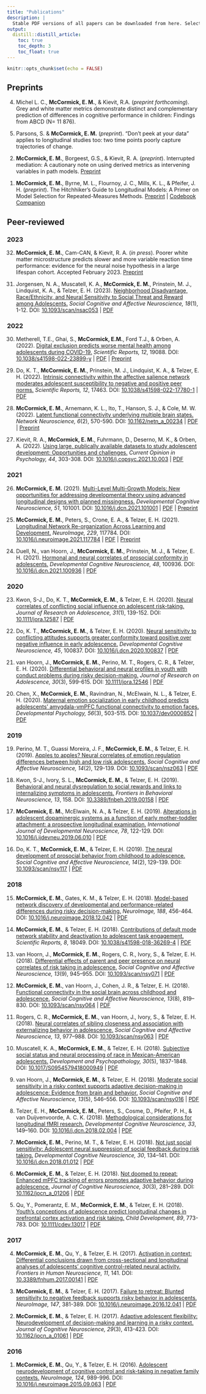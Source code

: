 ```yaml
---
title: "Publications"
description: |
  Stable PDF versions of all papers can be downloaded from here. Select article titles for additional information.
output:
  distill::distill_article:
    toc: true
    toc_depth: 3
    toc_float: true
---
```


```r
knitr::opts_chunk$set(echo = FALSE)
```

## Preprints
4. Michel L. C., **McCormick, E. M.**, & Kievit, R.A. (*preprint forthcoming*). Grey and white matter metrics demonstrate distinct and complementary prediction of differences in cognitive performance in children: Findings from ABCD (N= 11 876).


3. Parsons, S. & **McCormick, E. M.** (*preprint*). “Don’t peek at your data” applies to longitudinal studies too: two time points poorly capture trajectories of change. 

<aside>
<div data-badge-type="donut" data-doi="10.31234/osf.io/96ph3" data-hide-no-mentions="true" class="altmetric-embed"></div>
<script type='text/javascript' src='https://d1bxh8uas1mnw7.cloudfront.net/assets/embed.js'></script>
</aside>



2. **McCormick, E. M.**, Borgeest, G.S., & Kievit, R. A. (*preprint*). Interrupted mediation: A cautionary note on using derived metrics as intervening variables in path models. [<i class="ai ai-psyarxiv"></i> Preprint](https://doi.org/10.31234/osf.io/48xj5)

<aside>
<div data-badge-type="donut" data-doi="10.31234/osf.io/48xj5" data-hide-no-mentions="true" class="altmetric-embed"></div>
<script type='text/javascript' src='https://d1bxh8uas1mnw7.cloudfront.net/assets/embed.js'></script>
</aside>



1. **McCormick, E. M.**, Byrne, M. L., Flournoy, J. C., Mills, K. L., & Pfeifer, J. H. (*preprint*). The Hitchhiker’s Guide to Longitudinal Models: A Primer on Model Selection for Repeated-Measures Methods. [<i class="ai ai-psyarxiv"></i> Preprint](https://doi.org/10.31234/osf.io/ga4qz) | [<i class="fas fa-book"></i> Codebook Companion](static/longitudinal-primer/index.html)

<aside>
<div data-badge-type="donut" data-doi="10.31234/osf.io/ga4qz" data-hide-no-mentions="true" class="altmetric-embed"></div>
<script type='text/javascript' src='https://d1bxh8uas1mnw7.cloudfront.net/assets/embed.js'></script>
</aside>



## Peer-reviewed
### 2023
32. **McCormick, E. M.**, Cam-CAN, & Kievit, R. A. (*in press*). Poorer white matter microstructure predicts slower and more variable reaction time performance: evidence for the neural noise hypothesis in a large lifespan cohort. Accepted February 2023. [<i class="ai ai-psyarxiv"></i> Preprint](https://doi.org/10.31234/osf.io/8xf53)

<aside>
<div data-badge-type="donut" data-doi="10.31234/osf.io/8xf53" data-hide-no-mentions="true" class="altmetric-embed"></div>
<script type='text/javascript' src='https://d1bxh8uas1mnw7.cloudfront.net/assets/embed.js'></script>
</aside>



31. Jorgensen, N. A., Muscatell, K. A., **McCormick, E. M.**, Prinstein, M. J., Lindquist, K. A., & Telzer, E. H. (2023). [Neighborhood Disadvantage, Race/Ethnicity, and Neural Sensitivity to Social Threat and Reward among Adolescents.](static/pubs/30-2022-SCAN/30-2022-SCAN.html) *Social Cognitive and Affective Neuroscience, 18*(1), 1-12. DOI: [10.1093/scan/nsac053](https://doi.org/10.1093/scan/nsac053) | [<i class="fas fa-download"></i> PDF](static/pubs/30-2022-SCAN/30.Jorgensen-Muscatell-McCormick-Prinstein-Lindquist-Telzer-2023-SCAN.pdf)

<aside>
<div data-badge-type="donut" data-doi="10.1093/scan/nsac053" data-hide-no-mentions="true" class="altmetric-embed"></div>
<script type='text/javascript' src='https://d1bxh8uas1mnw7.cloudfront.net/assets/embed.js'></script>
</aside>


### 2022
30. Metherell, T.E., Ghai, S., **McCormick, E.M.**, Ford T.J., & Orben, A. (2022). [Digital exclusion predicts worse mental health among adolescents during COVID-19.](static/pubs/31-2022-SciRep/31-2022-SciRep.html) *Scientific Reports, 12*, 19088. DOI: [10.1038/s41598-022-23899-y](https://doi.org/10.1038/s41598-022-23899-y) | [<i class="fas fa-download"></i> PDF](static/pubs/31-2022-SciRep/31.Metherell-Ghai-McCormick-Ford-Orben-2022-ScientificReports.pdf) | [<i class="ai ai-biorxiv"></i> Preprint](https://www.medrxiv.org/content/10.1101/2021.11.25.21266853v1) 

<aside>
<div data-badge-type="donut" data-doi="10.1101/2021.11.25.21266853" data-hide-no-mentions="true" class="altmetric-embed"></div>
<script type='text/javascript' src='https://d1bxh8uas1mnw7.cloudfront.net/assets/embed.js'></script>
</aside>



29. Do, K. T., **McCormick, E. M.**, Prinstein, M. J., Lindquist, K. A., & Telzer, E. H. (2022). [Intrinsic connectivity within the affective salience network moderates adolescent susceptibility to negative and positive peer norms.](static/pubs/29-2022-SciRep/29-2022-SciRep.html) *Scientific Reports, 12*, 17463. DOI: [10.1038/s41598-022-17780-1](https://doi.org/10.1038/s41598-022-17780-1) | [<i class="fas fa-download"></i> PDF](static/pubs/29-2022-SciRep/29.Do-McCormick-Prinstein-Lindquist-Telzer-2022-ScientificReports.pdf)

<aside>
<div data-badge-type="donut" data-doi="10.1038/s41598-022-17780-1" data-hide-no-mentions="true" class="altmetric-embed"></div>
<script type='text/javascript' src='https://d1bxh8uas1mnw7.cloudfront.net/assets/embed.js'></script>
</aside>



28. **McCormick, E. M.**, Arnemann, K. L., Ito, T., Hanson, S. J., & Cole, M. W. (2022). [Latent functional connectivity underlying multiple brain states.](static/pubs/28-2022-NETNEURO/28-2022-NETNEURO.html) *Network Neuroscience, 6*(2), 570-590. DOI: [10.1162/netn_a_00234](https://doi.org/10.1162/netn_a_00234) | [<i class="fas fa-download"></i> PDF](static/pubs/28-2022-NETNEURO/28.McCormick-Arnemann-Ito-Hanson-Cole-2022-NETNEURO.pdf) | [<i class="ai ai-biorxiv"></i> Preprint](https://www.biorxiv.org/content/10.1101/2021.04.05.438534v4)

<aside>
<div data-badge-type="donut" data-doi="10.1101/2021.04.05.438534" data-hide-no-mentions="true" class="altmetric-embed"></div>
<script type='text/javascript' src='https://d1bxh8uas1mnw7.cloudfront.net/assets/embed.js'></script>
</aside>



27. Kievit, R. A., **McCormick, E. M.**, Fuhrmann, D., Deserno, M. K., & Orben, A. (2022). [Using large, publically available datasets to study adolescent development: Opportunities and challenges.](static/pubs/27-2022-COPSYC/27-2022-COPSYC.html) *Current Opinion in Psychology, 44*, 303-308. DOI: [10.1016/j.copsyc.2021.10.003](https://doi.org/10.1016/j.copsyc.2021.10.003) | [<i class="fas fa-download"></i> PDF](static/pubs/27-2022-COPSYC/27.Kievit-McCormick-Fuhrmann-Deserno-Orben-2021-COPSYC.pdf)

<aside>
<div data-badge-type="donut" data-doi="10.1016/j.copsyc.2021.10.003" data-hide-no-mentions="true" class="altmetric-embed"></div>
<script type='text/javascript' src='https://d1bxh8uas1mnw7.cloudfront.net/assets/embed.js'></script>
</aside>



### 2021
26. **McCormick, E. M.** (2021). [Multi-Level Multi-Growth Models: New opportunities for addressing developmental theory using advanced longitudinal designs with planned missingness.](static/pubs/26-2021-DCN/26-2021-DCN.html) *Developmental Cognitive Neuroscience, 51*, 101001. DOI: [10.1016/j.dcn.2021.101001](https://doi.org/10.1016/j.dcn.2021.101001) | [<i class="fas fa-download"></i> PDF](static/pubs/26-2021-DCN/26.McCormick-2021-DCN.pdf) | [<i class="ai ai-biorxiv"></i> Preprint](https://www.biorxiv.org/content/10.1101/2020.10.21.349274v1)

<aside>
<div data-badge-type="donut" data-doi="10.1101/2020.10.21.349274" data-hide-no-mentions="true" class="altmetric-embed"></div>
<script type='text/javascript' src='https://d1bxh8uas1mnw7.cloudfront.net/assets/embed.js'></script>
</aside>



25. **McCormick, E. M.**, Peters, S., Crone, E. A., & Telzer, E. H. (2021). [Longitudinal Network Re-organization Across Learning and Development.](static/pubs/25-2021-NeuroImage/25-2021-NeuroImage.html) *NeuroImage, 229*, 117784. DOI: [10.1016/j.neuroimage.2021.117784](https://doi.org/https://doi.org/10.1016/j.neuroimage.2021.117784) | [<i class="fas fa-download"></i> PDF](static/pubs/25-2021-NeuroImage/25.McCormick-Peters-Crone-Telzer-2021-NeuroImage.pdf) | [<i class="ai ai-biorxiv"></i> Preprint](https://www.biorxiv.org/content/10.1101/2020.10.23.353094v2)

<aside>
<div data-badge-type="donut" data-doi="10.1101/2020.10.23.353094" data-hide-no-mentions="true" class="altmetric-embed"></div>
<script type='text/javascript' src='https://d1bxh8uas1mnw7.cloudfront.net/assets/embed.js'></script>
</aside>



24. Duell, N., van Hoorn, J., **McCormick, E. M.**, Prinstein, M. J., & Telzer, E. H. (2021). [Hormonal and neural correlates of prosocial conformity in adolescents.](static/pubs/24-2021-DCN/24-2021-DCN.html) *Developmental Cognitive Neuroscience, 48*, 100936. DOI: [10.1016/j.dcn.2021.100936](https://doi.org/https://doi.org/10.1016/j.dcn.2021.100936) | [<i class="fas fa-download"></i> PDF](static/pubs/24-2021-DCN/24.Duell-vanHoorn-McCormick-Prinstein-Telzer-2021-DCN.pdf)

<aside>
<div data-badge-type="donut" data-doi="10.1016/j.dcn.2021.100936" data-hide-no-mentions="true" class="altmetric-embed"></div>
<script type='text/javascript' src='https://d1bxh8uas1mnw7.cloudfront.net/assets/embed.js'></script>
</aside>


### 2020
23. Kwon, S-J., Do, K. T., **McCormick, E. M.**, & Telzer, E. H. (2020). [Neural correlates of conflicting social influence on adolescent risk-taking.](static/pubs/23-2020-JRA/23-2020-JRA.html) *Journal of Research on Adolescence, 31*(1), 139-152. DOI: [10.1111/jora.12587](https://doi.org/https://doi.org/10.1111/jora.12587) | [<i class="fas fa-download"></i> PDF](static/pubs/23-2020-JRA/23.Kwon-Do-McCormick-Telzer-2020-JRA.pdf)

<aside>
<div data-badge-type="donut" data-doi="10.1111/jora.12587" data-hide-no-mentions="true" class="altmetric-embed"></div>
<script type='text/javascript' src='https://d1bxh8uas1mnw7.cloudfront.net/assets/embed.js'></script>
</aside>



22. Do, K. T., **McCormick, E. M.**, & Telzer, E. H. (2020). [Neural sensitivity to conflicting attitudes supports greater conformity toward positive over negative influence in early adolescence.](static/pubs/22-2020-DCN/22-2020-DCN.html) *Developmental Cognitive Neuroscience, 45*, 100837. DOI: [10.1016/j.dcn.2020.100837](https://doi.org/10.1016/j.dcn.2020.100837) | [<i class="fas fa-download"></i> PDF](static/pubs/22-2020-DCN/22.Do-McCormick-Telzer-2020-DCN.pdf)

<aside>
<div data-badge-type="donut" data-doi="10.1016/j.dcn.2020.100837" data-hide-no-mentions="true" class="altmetric-embed"></div>
<script type='text/javascript' src='https://d1bxh8uas1mnw7.cloudfront.net/assets/embed.js'></script>
</aside>



21. van Hoorn, J., **McCormick, E. M.**, Perino, M. T., Rogers, C. R., & Telzer, E. H. (2020). [Differential behavioral and neural profiles in youth with conduct problems during risky decision-making.](static/pubs/21-2020-JRA/21-2020-JRA.html) *Journal of Research on Adolescence, 30*(3), 599-615. DOI: [10.1111/jora.12546](https://doi.org/10.1111/jora.12546) | [<i class="fas fa-download"></i> PDF](static/pubs/21-2020-JRA/21.vanHoorn-McCormick-Perino-Rogers-Telzer-2020-JRA.pdf)

<aside>
<div data-badge-type="donut" data-doi="10.1111/jora.12546" data-hide-no-mentions="true" class="altmetric-embed"></div>
<script type='text/javascript' src='https://d1bxh8uas1mnw7.cloudfront.net/assets/embed.js'></script>
</aside>



20. Chen, X., **McCormick, E. M.**, Ravindran, N., McElwain, N. L., & Telzer, E. H. (2020). [Maternal emotion socialization in early childhood predicts adolescents’ amygdala-vmPFC functional connectivity to emotion faces.](static/pubs/20-2020-DevPsych/20-2020-DevPsych.html) *Developmental Psychology, 56*(3), 503-515. DOI: [10.1037/dev0000852](https://doi.org/10.1037/dev0000852) | [<i class="fas fa-download"></i> PDF](static/pubs/20-2020-DevPsych/20.Chen-McCormick-Ravindran-McElwain-Telzer-2020-DevPsych.pdf)

<aside>
<div data-badge-type="donut" data-doi="10.1037/dev0000852" data-hide-no-mentions="true" class="altmetric-embed"></div>
<script type='text/javascript' src='https://d1bxh8uas1mnw7.cloudfront.net/assets/embed.js'></script>
</aside>



### 2019
19. Perino, M. T., Guassi Moreira, J. F., **McCormick, E. M.**, & Telzer, E. H. (2019). [Apples to apples? Neural correlates of emotion regulation differences between high and low risk adolescents.](static/pubs/19-2019-SCAN/19-2019-SCAN.html) *Social Cognitive and Affective Neuroscience, 14*(2), 129-139. DOI: [10.1093/scan/nsz063](https://doi.org/10.1093/scan/nsz063) | [<i class="fas fa-download"></i> PDF](static/pubs/19-2019-SCAN/19.Perino-Moreira-McCormick-Telzer-2019-SCAN.pdf)

<aside>
<div data-badge-type="donut" data-doi="10.1093/scan/nsz063" data-hide-no-mentions="true" class="altmetric-embed"></div>
<script type='text/javascript' src='https://d1bxh8uas1mnw7.cloudfront.net/assets/embed.js'></script>
</aside>



18. Kwon, S-J., Ivory, S. L., **McCormick, E. M.**, & Telzer, E. H. (2019). [Behavioral and neural dysregulation to social rewards and links to internalizing symptoms in adolescents.](static/pubs/18-2019-Frontiers/18-2019-Frontiers.html) *Frontiers in Behavioral Neuroscience, 13*, 158. DOI: [10.3389/fnbeh.2019.00158](https://doi.org/10.3389/fnbeh.2019.00158) | [<i class="fas fa-download"></i> PDF](static/pubs/18-2019-Frontiers/18.Kwon-Ivory-McCormick-Telzer-2019-Frontiers.pdf)

<aside>
<div data-badge-type="donut" data-doi="10.3389/fnbeh.2019.00158" data-hide-no-mentions="true" class="altmetric-embed"></div>
<script type='text/javascript' src='https://d1bxh8uas1mnw7.cloudfront.net/assets/embed.js'></script>
</aside>



17. **McCormick, E. M.**, McElwain, N. A., & Telzer, E. H. (2019). [Alterations in adolescent dopaminergic systems as a function of early mother-toddler attachment: a prospective longitudinal examination.](static/pubs/17-2019-IJDN/17-2019-IJDN.html) *International Journal of Developmental Neuroscience, 78*, 122-129. DOI: [10.1016/j.ijdevneu.2019.06.010](https://doi.org/10.1016/j.ijdevneu.2019.06.010) | [<i class="fas fa-download"></i> PDF](static/pubs/17-2019-IJDN/17.McCormick-McElwain-Telzer-2019-InternationalDevNeuro.pdf)

<aside>
<div data-badge-type="donut" data-doi="10.1016/j.ijdevneu.2019.06.010" data-hide-no-mentions="true" class="altmetric-embed"></div>
<script type='text/javascript' src='https://d1bxh8uas1mnw7.cloudfront.net/assets/embed.js'></script>
</aside>



16. Do, K. T., **McCormick, E. M.**, & Telzer, E. H. (2019). [The neural development of prosocial behavior from childhood to adolescence.](static/pubs/16-2019-SCAN/16-2019-SCAN.html) *Social Cognitive and Affective Neuroscience, 14*(2), 129-139. DOI: [10.1093/scan/nsy117](https://doi.org/10.1093/scan/nsy117) | [<i class="fas fa-download"></i> PDF](static/pubs/16-2019-SCAN/16.Do-McCormick-Telzer-2019-SCAN.pdf)

<aside>
<div data-badge-type="donut" data-doi="10.1093/scan/nsy117" data-hide-no-mentions="true" class="altmetric-embed"></div>
<script type='text/javascript' src='https://d1bxh8uas1mnw7.cloudfront.net/assets/embed.js'></script>
</aside>


### 2018
15. **McCormick, E. M.**, Gates, K. M., & Telzer, E. H. (2018). [Model-based network discovery of developmental and performance-related differences during risky decision-making.](static/pubs/15-2019-NeuroImage/15-2019-NeuroImage.html) *NeuroImage, 188*, 456-464. DOI: [10.1016/j.neuroimage.2018.12.042](https://doi.org/10.1016/j.neuroimage.2018.12.042) | [<i class="fas fa-download"></i> PDF](static/pubs/15-2019-NeuroImage/15.McCormick-Gates-Telzer-2019-NeuroImage.pdf)

<aside>
<div data-badge-type="donut" data-doi="10.1016/j.neuroimage.2018.12.042" data-hide-no-mentions="true" class="altmetric-embed"></div>
<script type='text/javascript' src='https://d1bxh8uas1mnw7.cloudfront.net/assets/embed.js'></script>
</aside>



14. **McCormick, E. M.**, & Telzer, E. H. (2018). [Contributions of default mode network stability and deactivation to adolescent task engagement.](static/pubs/14-2018-SciRep/14-2018-SciRep.html) *Scientific Reports, 8*, 18049. DOI: [10.1038/s41598-018-36269-4](https://doi.org/10.1038/s41598-018-36269-4) | [<i class="fas fa-download"></i> PDF](static/pubs/14-2018-SciRep/14.McCormick-Telzer-2018-ScientificReports.pdf)

<aside>
<div data-badge-type="donut" data-doi="10.1038/s41598-018-36269-4" data-hide-no-mentions="true" class="altmetric-embed"></div>
<script type='text/javascript' src='https://d1bxh8uas1mnw7.cloudfront.net/assets/embed.js'></script>
</aside>



13. van Hoorn, J., **McCormick, E. M.**, Rogers, C. R., Ivory, S., & Telzer, E. H. (2018). [Differential effects of parent and peer presence on neural correlates of risk taking in adolescence.](static/pubs/13-2018-SCAN/13-2018-SCAN.html) *Social Cognitive and Affective Neuroscience, 13*(9), 945–955. DOI: [10.1093/scan/nsy071](https://doi.org/10.1093/scan/nsy071) | [<i class="fas fa-download"></i> PDF](static/pubs/13-2018-SCAN/13.van-Hoorn-McCormick-Rogers-Ivory-Telzer-2018-SCAN.pdf)

<aside>
<div data-badge-type="donut" data-doi="10.1093/scan/nsy071" data-hide-no-mentions="true" class="altmetric-embed"></div>
<script type='text/javascript' src='https://d1bxh8uas1mnw7.cloudfront.net/assets/embed.js'></script>
</aside>



12. **McCormick, E. M.**, van Hoorn, J., Cohen, J. R., & Telzer, E. H. (2018). [Functional connectivity in the social brain across childhood and adolescence.](static/pubs/12-2018-SCAN/12-2018-SCAN.html) *Social Cognitive and Affective Neuroscience, 13*(8), 819–830. DOI: [10.1093/scan/nsy064](https://doi.org/10.1093/scan/nsy064) | [<i class="fas fa-download"></i> PDF](static/pubs/12-2018-SCAN/12.McCormick-van-Hoorn-Cohen-Telzer-2018-SCAN.pdf)

<aside>
<div data-badge-type="donut" data-doi="10.1093/scan/nsy064" data-hide-no-mentions="true" class="altmetric-embed"></div>
<script type='text/javascript' src='https://d1bxh8uas1mnw7.cloudfront.net/assets/embed.js'></script>
</aside>



11. Rogers, C. R., **McCormick, E. M.**, van Hoorn, J., Ivory, S., & Telzer, E. H. (2018). [Neural correlates of sibling closeness and association with externalizing behavior in adolescence.](static/pubs/11-2018-SCAN/11-2018-SCAN.html) *Social Cognitive and Affective Neuroscience, 13*, 977–988. DOI: [10.1093/scan/nsy063](https://doi.org/10.1093/scan/nsy063) | [<i class="fas fa-download"></i> PDF](static/pubs/11-2018-SCAN/11.Rogers-McCormick-van-Hoorn-Ivory-Telzer-2018-SCAN.pdf)

<aside>
<div data-badge-type="donut" data-doi="10.1093/scan/nsy063" data-hide-no-mentions="true" class="altmetric-embed"></div>
<script type='text/javascript' src='https://d1bxh8uas1mnw7.cloudfront.net/assets/embed.js'></script>
</aside>



10. Muscatell, K. A., **McCormick, E. M.**, & Telzer, E. H. (2018). [Subjective social status and neural processing of race in Mexican-American adolescents.](static/pubs/10-2018-DevPsychop/10-2018-DevPsychop.html) *Development and Psychopathology, 30*(5), 1837-1848. DOI: [10.1017/S0954579418000949](https://doi.org/10.1017/S0954579418000949) | [<i class="fas fa-download"></i> PDF](static/pubs/10-2018-DevPsychop/10.Muscatell-McCormick-Telzer-2018-DevPsychopathol.pdf)

<aside>
<div data-badge-type="donut" data-doi="10.1017/S0954579418000949" data-hide-no-mentions="true" class="altmetric-embed"></div>
<script type='text/javascript' src='https://d1bxh8uas1mnw7.cloudfront.net/assets/embed.js'></script>
</aside>



9. van Hoorn, J., **McCormick, E. M.**, & Telzer, E. H. (2018). [Moderate social sensitivity in a risky context supports adaptive decision-making in adolescence: Evidence from brain and behavior.](static/pubs/09-2018-SCAN/09-2018-SCAN.html) *Social Cognitive and Affective Neuroscience, 13*(5), 546–556. DOI: [10.1093/scan/nsy016](https://doi.org/10.1093/scan/nsy016) | [<i class="fas fa-download"></i> PDF](static/pubs/09-2018-SCAN/9.van-Hoorn-McCormick-Telzer-2018-SCAN.pdf)

<aside>
<div data-badge-type="donut" data-doi="10.1093/scan/nsy016" data-hide-no-mentions="true" class="altmetric-embed"></div>
<script type='text/javascript' src='https://d1bxh8uas1mnw7.cloudfront.net/assets/embed.js'></script>
</aside>



8. Telzer, E. H., **McCormick, E. M.**, Peters, S., Cosme, D., Pfeifer, P. H., & van Duijvenvoorde, A. C. K. (2018). [Methodological considerations for longitudinal fMRI research.](static/pubs/08-2018-DCN/08-2018-DCN.html) *Developmental Cognitive Neuroscience, 33*, 149–160. DOI: [10.1016/j.dcn.2018.02.004](https://doi.org/10.1016/j.dcn.2018.02.004) | [<i class="fas fa-download"></i> PDF](static/pubs/08-2018-DCN/8.Telzer-McCormick-Peters-Cosme-Pfeifer-van-Duijvenvoorde-2018-DCN.pdf)

<aside>
<div data-badge-type="donut" data-doi="10.1016/j.dcn.2018.02.004" data-hide-no-mentions="true" class="altmetric-embed"></div>
<script type='text/javascript' src='https://d1bxh8uas1mnw7.cloudfront.net/assets/embed.js'></script>
</aside>



7. **McCormick, E. M.**, Perino, M. T., & Telzer, E. H. (2018). [Not just social sensitivity: Adolescent neural suppression of social feedback during risk taking.](static/pubs/07-2018-DCN/07-2018-DCN.html) *Developmental Cognitive Neuroscience, 30*, 134–141. DOI: [10.1016/j.dcn.2018.01.012](https://doi.org/10.1016/j.dcn.2018.01.012) | [<i class="fas fa-download"></i> PDF](static/pubs/07-2018-DCN/7.McCormick-Perino-Telzer-2018-DCN.pdf)

<aside>
<div data-badge-type="donut" data-doi="10.1016/j.dcn.2018.01.012" data-hide-no-mentions="true" class="altmetric-embed"></div>
<script type='text/javascript' src='https://d1bxh8uas1mnw7.cloudfront.net/assets/embed.js'></script>
</aside>



6. **McCormick, E. M.**, & Telzer, E. H. (2018). [Not doomed to repeat: Enhanced mPFC tracking of errors promotes adaptive behavior during adolescence.](static/pubs/06-2018-JOCN/06-2018-JOCN.html) *Journal of Cognitive Neuroscience, 30*(3), 281–289. DOI: [10.1162/jocn_a_01206](https://doi.org/10.1162/jocn_a_01206) | [<i class="fas fa-download"></i> PDF](static/pubs/06-2018-JOCN/6.McCormick-Telzer-2018-JOCN.pdf)

<aside>
<div data-badge-type="donut" data-doi="10.1162/jocn_a_01206" data-hide-no-mentions="true" class="altmetric-embed"></div>
<script type='text/javascript' src='https://d1bxh8uas1mnw7.cloudfront.net/assets/embed.js'></script>
</aside>



5. Qu, Y., Pomerantz, E. M., **McCormick, E. M.**, & Telzer, E. H. (2018). [Youth’s conceptions of adolescence predict longitudinal changes in prefrontal cortex activation and risk taking.](static/pubs/05-2018-ChildDev/05-2018-ChildDev.html) *Child Development, 89*, 773-783. DOI: [10.1111/cdev.13017](https://doi.org/10.1111/cdev.13017) | [<i class="fas fa-download"></i> PDF](static/pubs/05-2018-ChildDev/5.Qu-Pomerantz-McCormick-Telzer-2018-ChildDev.pdf)

<aside>
<div data-badge-type="donut" data-doi="10.1111/cdev.13017" data-hide-no-mentions="true" class="altmetric-embed"></div>
<script type='text/javascript' src='https://d1bxh8uas1mnw7.cloudfront.net/assets/embed.js'></script>
</aside>



### 2017
4. **McCormick, E. M.**, Qu, Y., & Telzer, E. H. (2017). [Activation in context: Differential conclusions drawn from cross-sectional and longitudinal analyses of adolescents’ cognitive control-related neural activity.](static/pubs/04-2017-Frontiers/04-2017-Frontiers.html) *Frontiers in Human Neuroscience, 11*, 141. DOI: [10.3389/fnhum.2017.00141](https://doi.org/10.3389/fnhum.2017.00141) | [<i class="fas fa-download"></i> PDF](static/pubs/04-2017-Frontiers/4.McCormick-Qu-Telzer-2017-Frontiers.pdf)

<aside>
<div data-badge-type="donut" data-doi="10.3389/fnhum.2017.00141" data-hide-no-mentions="true" class="altmetric-embed"></div>
<script type='text/javascript' src='https://d1bxh8uas1mnw7.cloudfront.net/assets/embed.js'></script>
</aside>



3. **McCormick, E. M.**, & Telzer, E. H. (2017). [Failure to retreat: Blunted sensitivity to negative feedback supports risky behavior in adolescents.](static/pubs/03-2017-NeuroImage/03-2017-NeuroImage.html) *NeuroImage, 147*, 381-389. DOI: [10.1016/j.neuroimage.2016.12.041](https://doi.org/10.1016/j.neuroimage.2016.12.041) | [<i class="fas fa-download"></i> PDF](static/pubs/03-2017-NeuroImage/3.McCormick-Telzer-2017-NeuroImage.pdf)

<aside>
<div data-badge-type="donut" data-doi="10.1016/j.neuroimage.2016.12.041" data-hide-no-mentions="true" class="altmetric-embed"></div>
<script type='text/javascript' src='https://d1bxh8uas1mnw7.cloudfront.net/assets/embed.js'></script>
</aside>



2. **McCormick, E. M.**, & Telzer, E. H. (2017). [Adaptive adolescent flexibility: Neurodevelopment of decision-making and learning in a risky context.](static/pubs/02-2017-JOCN/02-2017-JOCN.html) *Journal of Cognitive Neuroscience, 29*(3), 413-423. DOI: [10.1162/jocn_a_01061](https://doi.org/10.1162/jocn_a_01061) | [<i class="fas fa-download"></i> PDF](static/pubs/02-2017-JOCN/2.McCormick-Telzer-2017-JOCN.pdf)

<aside>
<div data-badge-type="donut" data-doi="10.1162/jocn_a_01061" data-hide-no-mentions="true" class="altmetric-embed"></div>
<script type='text/javascript' src='https://d1bxh8uas1mnw7.cloudfront.net/assets/embed.js'></script>
</aside>



### 2016
1. **McCormick, E. M.**, Qu, Y., & Telzer, E. H. (2016). [Adolescent neurodevelopment of cognitive control and risk-taking in negative family contexts.](static/pubs/01-2016-NeuroImage/01-2016-NeuroImage.html) *NeuroImage, 124*, 989-996. DOI: [10.1016/j.neuroimage.2015.09.063](https://doi.org/10.1016/j.neuroimage.2015.09.063) | [<i class="fas fa-download"></i> PDF](static/pubs/01-2016-NeuroImage/1.McCormick-Qu-Telzer-2016-NeuroImage.pdf)

<aside>
<div data-badge-type="donut" data-doi="10.1016/j.neuroimage.2015.09.063" data-hide-no-mentions="true" class="altmetric-embed"></div>
<script type='text/javascript' src='https://d1bxh8uas1mnw7.cloudfront.net/assets/embed.js'></script>
</aside>